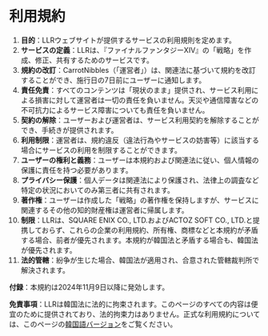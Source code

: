 # 利用規約

1. **目的**：LLRウェブサイトが提供するサービスの利用規則を定めます。
2. **サービスの定義**：LLRは、『ファイナルファンタジーXIV』の「戦略」を作成、修正、共有するためのサービスです。
3. **規約の改訂**：CarrotNibbles（「運営者」）は、関連法に基づいて規約を改訂することができ、施行日の7日前にユーザーに通知します。
4. **責任免責**：すべてのコンテンツは「現状のまま」提供され、サービス利用による損害に対して運営者は一切の責任を負いません。天災や通信障害などの不可抗力によるサービス障害についても責任を負いません。
5. **契約の解除**：ユーザーおよび運営者は、サービス利用契約を解除することができ、手続きが提供されます。
6. **利用制限**：運営者は、規約違反（違法行為やサービスの妨害等）に該当する場合にサービスの利用を制限することができます。
7. **ユーザーの権利と義務**：ユーザーは本規約および関連法に従い、個人情報の保護に責任を持つ必要があります。
8. **プライバシー保護**：個人データは関連法により保護され、法律上の調査など特定の状況においてのみ第三者に共有されます。
9. **著作権**：ユーザーは作成した「戦略」の著作権を保持しますが、サービスに関連するその他の知的財産権は運営者に帰属します。
10. **制限**：LLRは、SQUARE ENIX CO., LTD.およびACTOZ SOFT CO., LTD.と提携しておらず、これらの企業の利用規約、所有権、商標などと本規約が矛盾する場合、前者が優先されます。本規約が韓国法と矛盾する場合も、韓国法が優先されます。
11. **法的管轄**：紛争が生じた場合、韓国法が適用され、合意された管轄裁判所で解決されます。

**付録**：本規約は2024年11月9日以降に発効します。

**免責事項**：LLRは韓国法に法的に拘束されます。このページのすべての内容は便宜のために提供されており、法的拘束力はありません。正式な利用規約については、このページの[韓国語バージョン](/ko/docs/terms)をご覧ください。
